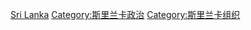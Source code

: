 [[Category:亚洲各国政治组织|Sri Lanka]]
[[Category:斯里兰卡政治|Category:斯里兰卡政治]]
[[Category:斯里兰卡组织|Category:斯里兰卡组织]]